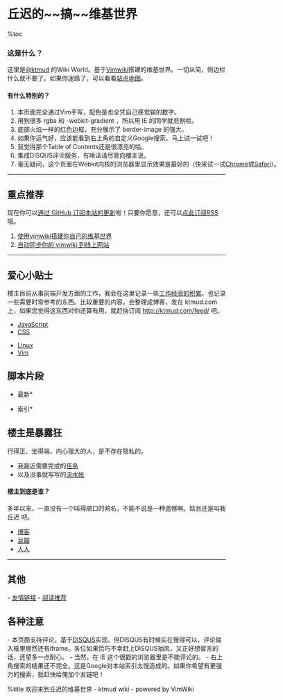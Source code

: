 = 丘迟的~~搞~~维基世界 =
%toc 
=== 这是什么？ ===
这里是[https://twitter.com/ktmud @ktmud] 的Wiki World。基于[http://code.google.com/p/vimwiki/ Vimwiki]搭建的维基世界。一切从简，侧边栏什么就不要了。如果你迷路了，可以看看[[SiteMap|站点地图]]。

<div id="whats-special" class="lesser" style="width: 50em">
<div class="hd">
==== 有什么特别的？ ====
</div>
<div class="cont">
# 本页面完全通过Vim手写，配色是也全凭自己感觉输的数字。
# 用到很多 rgba 和 -webkit-gradient ，所以用 IE 的同学就悲剧啦。
# 底部火焰一样的红色边框，充分展示了 border-image 的强大。
# 如果你运气好，应该能看到右上角的自定义Google搜索，马上试一试吧！
# 我觉得那个Table of Contents还是很漂亮的哈。
# 集成DISQUS评论服务，有啥话请尽管向楼主说。
# 毫无疑问，这个页面在Webkit内核的浏览器里显示效果是最好的（快来试一试[http://www.google.com/chrome/?hl=zh-CN Chrome]或[http://www.apple.com.cn/safari/ Safari]）。
</div>
</div>

<hr />
== 重点推荐 ==
现在你可以[http://github.com/ktmud/kwiki/commits/master/ 通过 GitHub 订阅本站的更新]啦！只要你愿意，还可以[http://github.com/ktmud/kwiki/commits/master.atom 点此订阅RSS]哦。

# [[tips/vim/vimwiki-guide|使用vimwiki搭建你自己的维基世界]]
# [[tips/vim/ways-to-sync-vimwiki|自动同步你的 vimwiki 到线上网站]]

<hr />

== 爱心小贴士 ==
楼主目前从事前端开发方面的工作，我会在这里记录一些[[tips/index|工作经验的积累]]。也记录一些需要时常参考的东西。比较重要的内容，会整理成博客，发在 ktmud.com 上，如果您觉得这东西对你还算有用，就赶快订阅 http://ktmud.com/feed/ 吧。

* [[tips/JavaScript|JavaScript]]
* [[tips/CSS|CSS]]

* [[tips/Linux|Linux]]
* [[tips/Vim|Vim]]

== 脚本片段 ==
*最新*

*索引*


== 楼主是暴露狂 ==
行得正、坐得端，内心强大的人，是不存在隐私的。

{{{id="news"
很好，这里以后就是我最主要的个人主页了。
}}}

* 我最近需要完成的[[Tasks|任务]]
* 以及没事就写写的[[diary/diary|流水帐]]


==== 楼主到底是谁？ ====
多年以来，一直没有一个叫得顺口的网名，不能不说是一种遗憾啊。姑且还是叫我 丘迟 吧。

* [[Blogs|博客]]
* [http://www.douban.com/people/jyyjcc 豆瓣]
* [http://www.renren.com/jyyjcc 人人]

<hr>
== 其他 ==
- [[Links|友情链接]]
- [[ReadIt|阅读推荐]]

== 各种注意 ==
- 本页面支持评论，基于[http://www.diqus.com DISQUS]实现。但DISQUS有时候实在慢得可以，评论输入框里居然还有iframe。各位如果恰巧不幸赶上DISQUS抽风，又正好想留言的话，还望多一点耐心。
- 当然，在 IE 这个很戳的浏览器里是不能评论的。
- 右上角搜索的结果还不完全。这是Google对本站索引太慢造成的。如果你希望有更强力的搜索，就赶快给俺加个友链吧！

%title 欢迎来到丘迟的维基世界 - ktmud wiki - powered by VimWiki
